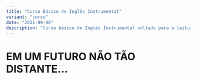 ```yaml
---
title: "Curso Básico de Inglês Instrumental"
variant: "curso"
date: "2021-09-08"
description: "Curso básico de Inglês Instrumental voltado para a leitura e compreensão de textos"
---
```


[//]: # "06.09.2021 - Brasil pegando fogo por causa do idiota do
presidente incitando revolta para amanhã"

# EM UM FUTURO NÃO TÃO DISTANTE...

<!-- Esse é o _Curso Básico de Inglês Instrumental_. Aqui aprenderás o
vocabulário compreendido no nível A1 (Iniciante) de Inglês elaborado pelo
[Conselho Europeu](https://www.coe.int/en/web/common-european-framework-reference-languages).

Todas as palavras em inglês de todos os exercícios deverão ser escritas da forma que quiseres:
lápis, caneta, caderno, tablet, celular... não importa. O que importa é
que devem ser escritas para o método funcionar.

## O QUE VOCÊ JÁ SABE SEM SABER

_§ -tion_ = -ção

information - informação

solution - solução

_§ -ty_ = -dade

simplicity - simplicidade

society - sociedade

_§ -ly_ = -mente

orally - oralmente

globally - globalmente

_§ -al_ = -al

natural - natural

sexual - sexual

Então (quase) todas as palavras com essas terminações em inglês você já
sabia sem saber :)

=== === === ===

## ¶ Aula 1

• pessoas:

**I** - eu

**you** - você

• verbos:

**want** - quer(o)

**need** - precisa(o) de

• substantivos

**water** - água

**money** - dinheiro

• artigos

**a/an** - um(a)

**the** - o, a

### === EXERCÍCIO 1 ===

**Æ1** - Leia:

α) I want water.

ß) I want money.

γ) You want water.

ð) You want money.

**Æ2** - Passe para o inglês:

α) o, a

ß) um, uma

γ) população

ð) animal

**Æ3** - Passe para o inglês:

α) Você quer o dinheiro.

ß) Você quer a água.

γ) Eu quero o dinheiro.

ð) Eu quero a água.

**Æ4** - Leia:

α) I need water.

ß) I need money.

γ) You need water.

ð) You need money.

**Æ5** - Passe para o inglês:

α) Você precisa de dinheiro.

ß) Você precisa de água.

γ) Eu preciso de dinheiro.

ð) Eu preciso de água.

<hr />

## ¶ Aula 2

• verbos:

**do** - faço/faz/faça

**have** - tenho/tem

• demonstrativos:

**this** - isso/esse(a)

**that** - aquele(a), aquilo

• conjunções:

**and** - e
**but** - mas

• substantivos

**house** - casa

**car** - carro

### === EXERCÍCIO 2 ===

**Æ1** - Leia:

α) I have water.

ß) I have money.

γ) You have water.

ð) You have money.

**Æ2** - Leia:

α) I have a house.

ß) I have a car.

γ) You have a house.

ð) You have a car.

**Æ3** - Passe para o inglês:

α) esse, essa

ß) e

γ) faço

ð) faz

ε) mas

**Æ4** - Passe para o inglês:

α) Você faz isso.

ß) Você faz aquilo.

γ) Eu faço isso.

ð) Eu faço aquilo.

**Æ5** - Leia:

α) I have a house and a car.

ß) I have money, and I have water.

γ) You have water, and you have this.

ð) You have the house, but I have the car.

**Æ6** - Passe para o inglês:

α) Faça isso.

ß) Faça aquilo.

γ) Eu faço isso e você faz aquilo.

ð) Eu preciso disso mas você precisa daquilo.

<hr />

## ¶ Aula 3

• pessoas:

**they** - eles/elas

**we** - nós

• verbos:

**want** - querem(os)

**need** - precisam(os)

**do** - fazem(os)

**have** - têm/temos

### === EXERCÍCIO 3 ===

**Æ1** - Leia:

α) They want water.

ß) They want money.

γ) We want water.

ð) We want money.

ε) We have water.

ζ) We have money.

η) They have water.

θ) They have money.

ι) You do this.

κ) You do that.

λ) We do that.

μ) We do this.

**Æ2** - Leia:

We want this house, but they want that house. We need that money and
that water. They have a car and a house. The water. The house. A car. We
want water. We need water and they need water. We do this, and they do
that. is! Do that!

<hr />

## ¶ Aula 4

• negação do verbo

**don't** - não

### === EXERCÍCIO 4 ===

**Æ1** - Leia:

α) They don't want water.

ß) They don't want money.

γ) We don't want water.

ð) We don't want money.

ε) We don't have water.

ζ) We don't have money.

η) They don't have water.

θ) They don't have money.

ι) Don't do this!

κ) Don't do that!

λ) We don't do that.

μ) We don't do this.

**Æ2** - Leia:

We want this house, but they don't. We need that money, but
they don't. They don't have a car, but they have a house. They don't want water. They don't need a house. We don't need a car. We don't want water. We don't need water, and they don't need water. We don't do this, and they don't do that. Don't do this! Don't do that!

<hr />

## ¶ Aula 5

• interrogativa do verbo

**do**

### === EXERCÍCIO 5 ===

**Æ1** - Leia:

α) Do they want water?

ß) Do they want money?

γ) Do you want water?

ð) Do you want money?

ε) Do you have water?

ζ) Do you have money?

η) Do they have water?

θ) Do they have money?

ι) Do you do this?

κ) Do you do that?

**Æ2** - Leia:

Do you want this house? Do they need that money? Do they have a car? Do they have a house? Do they want water? Do they need a house? Do we need a car? Do I want water? Do you need water, and do they need water? Do you do this, and do they do that?

<hr />

## ¶ Aula 6

• pessoas

**he** - ele

**she** - ela

**it** - ele/ela (usado com coisas, animais)

• verbos

**doesn't want** - quer

**needs** - precisa

**has** - tem

**does** - faz

**to work** - (para) trabalhar

**to eat** - (para) comer

**to have** - (para) ter

• substantivos

**bread** - pão

**answer** resposta

### === EXERCÍCIO 6 ===

**Æ1** - Leia:

α) He wants water.

ß) He wants the money.

γ) She wants to eat bread.

ð) She needs to work to eat bread.

ε) She has the answer.

ζ) She has the money.

η) He works to have money.

θ) He wants to have money.

ι) He does this to work.

κ) She does that to eat.

**Æ2** - Leia:

He wants to have this house. She needs that money. He wants to have a car. He has a house.
She wants to eat bread. It needs a house. He wants an answer. She needs an answer.
He does that to have a car. She works to have a house.

<hr />

## ¶ Aula 7

• verbo

**to live** - (para) viver

• negação do verbo

**doesn't** - não

• conjunção

**because** - porque

### === EXERCÍCIO 7 ===

**Æ1** - Leia:

α) He doesn't want water.

ß) He doesn't want to have the money.

γ) She doesn't want to eat bread.

ð) She doesn't need to work to live.

ε) She doesn't have the answer.

ζ) She doesn't have the money.

η) He doesn't work to have money to live.

θ) He doesn't want to have money.

ι) He doesn't do this to live.

κ) She doesn't do that to live.

**Æ2** - Leia:

He doesn't want to have this house to live. She doesn't need that money to eat bread.
He doesn't want to have a car because he has a house.
She doesn't want to eat bread because she doesn't have the money.
It doesn't need a house. He doesn't want an answer. She doesn't need an answer.
He doesn't do that to have a car. She doesn't have to work to have a house.

<hr />

## ¶ Aula 8

• verbo

**to buy** - (para) comprar

• interrogativa do verbo

**does**

### === EXERCÍCIO 8 ===

**Æ1** - Leia:

α) Does he want water?

ß) Does he want money?

γ) Does she want water?

ð) Does she want money?

ε) Does she have water?

ζ) Does she have money?

η) Does he have water?

θ) Does he have money?

ι) Does she do this?

κ) Does she do that?

**Æ2** - Leia:

Does he want this house to live? Does she need that money to buy that house?
Does she have a car? Does she have a house? Does she want water? Does she need a house?
Does he need a car to work? Does it want water? Does he need water or does she need water?
Does he do this to live or does he do that to live? Does he do that
because he wants? Does she do that because she needs?

<hr />
## ¶ Aula 9

• verbo

**am** - sou, estou

**is** - é, está

**are** - são, estão, somos, estamos, é, está

• negativa do verbo

**not** - não

**isn't** - não (é/está)

**aren't** - não (são/estão/somos/estamos/é/está)

• adjetivos

**tall** - alto(a)

**short** - pequeno(a)

**old** - velho(a)

**young** - jovem

**new** - novo(a)

**ugly** - feio(a)

**beautiful** - bonito(a)

**strange** - estranho(a)

**people** - pessoas

### === EXERCÍCIO 9 ===

**Æ1** - Leia:

α) I am tall.

ß) You are short.

γ) He is old.

ð) She is young.

ε) We are new.

ζ) They are ugly.

η) We are beautiful.

**Æ2** - Leia:

This house is beautiful, but that house is ugly.
Does she have a new car or an old car? Does she have a new house? This
is an ugly house. The people are tall. They are young, and we aren't old.
They aren't old. She is short. I am short, ugly, and young. You
aren'tall, he is tall. They aren't beautiful, we are beautiful. This car
isn't new. That house isn't new. People are strange. She isn't strange,
but he is strange and ugly.

## TO BE CONTINUED...
 -->
